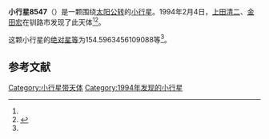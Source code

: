 {{Infobox planet
| bgcolour = #FFFFC0
| name = 8547
| symbol = 
| image = 
| caption = 
| discovery = yes
| discovery_ref = 
| discoverer = [[上田清二|上田清二]]、[[金田宏|金田宏]]
| discovery_site = [[钏路市|钏路市]] 
| discovered = 1994年2月4日
| designations = yes
| mp_name = 
| named_after = 
| alt_names = 1994 CQ/ 1978 VU
| mp_category = [[主带小行星|主带小行星]]
| orbit_ref = <ref name="a">[http://ssd.jpl.nasa.gov/sbdb.cgi?sstr=8547 8547] {{Wayback|url=http://ssd.jpl.nasa.gov/sbdb.cgi?sstr=8547 |date=20210815102258 }}，小行星數據庫瀏覽器（JPL Small-Body Database Browser）－[[美国国家航空航天局|美国国家航空航天局]]喷气推进实验室</ref>
| epoch = 2456400.5 (2013年4月18日更新)
| aphelion = {{convert|2.758129438633445|AU|km|3|abbr=on|lk=out}}
| perihelion = {{convert|1.989896458425091|AU|km|3|abbr=on}}
| semimajor = {{convert|2.374012948529268|AU|km|3|abbr=on}}
| eccentricity = 0.161800503
| period = 1336.051048 [[日|日]]<br />3.66[[儒略年|儒略年]]
| avg_speed = 
| inclination = 1.76670649909425
| asc_node = 321.0818129138097
| mean_anomaly = 
| arg_peri = 154.5963456109088
| satellites = 
| physical_characteristics = yes
| dimensions = 
| mass = 
| density = 
| surface_grav = 
| escape_velocity = 
| sidereal_day = 
| axial_tilt = 
| pole_ecliptic_lat = 
| pole_ecliptic_lon = 
| albedo = 
| temperatures= 
| temp_name1 = 
| mean_temp_1 = 
| max_temp_1 = 
| temp_name2 = 
| max_temp_2 = 
| spectral_type = 
| abs_magnitude = 154.5963456109088
}}

'''小行星8547'''（{{lang-en|8547}}）是一颗围绕[[太阳|太阳]][[公转|公转]]的[[小行星|小行星]]。1994年2月4日，[[上田清二|上田清二]]、[[金田宏|金田宏]]在钏路市发现了此天体<ref name="a" /><ref>{{cite news|title=小行星列表|url=http://cfa-www.harvard.edu/iau/lists/NumberedMPs.txt|accessdate=2013-07-08|newspaper=哈佛大学|archive-date=2008-05-17|archive-url=https://web.archive.org/web/20080517010638/http://cfa-www.harvard.edu/iau/lists/NumberedMPs.txt|dead-url=no}}</ref>。

这颗小行星的[[绝对星等|绝对星等]]为154.5963456109088等<ref name="a" />。

==参考文献==
{{reflist}}
{{Minor Planet Number|[[小行星8546|小行星8546]]|[[小行星8548|小行星8548]]}}

{{小天体}}

[[Category:小行星带天体|Category:小行星带天体]]
[[Category:1994年发现的小行星|Category:1994年发现的小行星]]

{{asteroid-stub}}